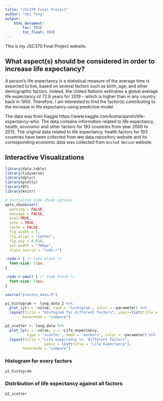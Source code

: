 ```yaml
---
title: "JSC370 Final Project"
author: "Shi Tang"
output: 
    html_document:
        toc: TRUE
        toc_float: TRUE
---
```


This is my JSC370 Final Project website.

## What aspect(s) should be considered in order to increase life expectancy?

A person's life expectancy is a statistical measure of the average time is expected to live, based on several factors such as birth, age, and other demographic factors. Indeed, the United Nations estimates a global average life expectancy of 72.6 years for 2019 – which is higher than in any country back in 1950. Therefore, I am interested to find the factor(s) contributing to the increase in life expectancy using predictive model.

The data was from Kaggle https://www.kaggle.com/kumarajarshi/life-expectancy-who. The data contains information related to life expectancy, health, economic and other factors for 193 countries from year 2000 to 2015. The original data related to life expectancy, health factors for 193 countries have been collected from `WHO` data repository website and its corresponding economic data was collected from `United Nation` website. 


## Interactive Visualizations

```r
library(data.table)
library(tidyverse)
library(dplyr)
library(plotly)
library(DT)
library(knitr)

# Initialize code chunk options
opts_chunk$set(
  warning = FALSE,
  message = FALSE,
  eval=TRUE,
  echo = TRUE,
  cache = FALSE,
  fig.width = 7, 
  fig.align = 'center',
  fig.asp = 0.618,
  out.width = "700px",
  class.source = "code-r")
```

```css
.code-r { /* Code block */
  font-size: 15px;
}

.code-r-small { /* Code block */
  font-size: 10px;
}
```

```r
source("process_data.R")
```

```r
p1_histogram <- long_data_2 %>%
  plot_ly(x = ~value, type = 'histogram', color = ~parameter) %>%
  layout(title = "Histogram for different factors", yaxis=list(title = "Frequency"), xaxis=list(title = "Value"),
        hovermode = "compare")
```

```r
p2_scatter <- long_data %>% 
  plot_ly(x = ~value, y = ~Life_expectancy,
          type = 'scatter', mode = 'markers', color = ~parameter) %>%
  layout(title = "Life expectancy vs. different factors",
                  yaxis = list(title = "Life Expectancy"),
        hovermode = "compare")
```

### Histogram for every factors

```r
p1_histogram
```

### Distribution of life expectancy against all factors

```r
p2_scatter
```
